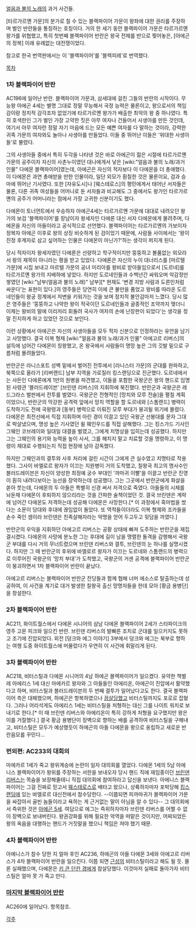 [[얼음과 불의 노래]]의 과거 사건들. 



[타르가르옌 가문]의 분가로 칠 수 있는 블랙파이어 가문이 왕좌에 대한 권리를 주장하며 벌인 반란들을 통칭하는 호칭이다. 거의 한 세기 동안 블랙파이어 가문은 타르가르옌 왕가를 위협했고, 특히 첫번째 블랙파이어 반란은 왕국 전체를 반으로 찢어놓은, [아에곤의 정복] 이래 유례없는 대전쟁이었다.

참고로 한국 번역판에서는 이 '블랙파이어'를 '블렉피레'로 번역했다.

[[목차]]

=== 1차 블랙파이어 반란 ===
AC196에 일어난 반란. 블랙파이어 가문과, 삼세대에 걸친 그들의 반란의 시작이다. 무능왕 아에곤 4세는 별명 그대로 정말 무능해서 국정 능력은 물론이고, 왕으로서의 책임감이랑 정치적 감각조차 없었기에 타르가르옌 왕가가 배출한 최악의 왕 중 하나였다. 특히 호색한인 그가 벌인 가장 고약한 짓은 아무 여자나 건들어서 사생아를 만든 것인데, 여기서 아무 여자란 정말 자기 마음에 드는 모든 예쁜 여자를 다 말하는 것이라, 강력한 귀족 가문의 여자와도 놀아나 사생아를 만들었다. 이들 중 뛰어난 이들은 '위대한 사생아들'로 불렸다.

그의 사생아들 중에서 특히 두각을 나타낸 것은 바로 아에곤이 젊은 시절에 타르가르옌 가문의 공주이자 자신의 사촌누이였던 대나에게서 낳은 [wiki:"얼음과 불의 노래/과거 인물" 다에몬 블랙파이어]였는데, 아에곤은 자신의 적자보다 이 다에몬을 더 총애했다. 이 다에몬은 과연 총애받을 만한 인물이라, 일단 외모가 훤칠한 것은 물론이요, 검과 승마에 뛰어난 기사였다. 또한 [자유도시]나 [웨스테로스]의 평민에게서 태어난 서자들은 물론, 다른 귀족 여성들을 어머니로 둔 서자들과 비교해도 그 중에서도 왕가인 타르가르옌의 공주가 어머니라는 점에서 가장 고귀한 신분이기도 했다. 

다에몬이 토너먼트에서 우승하자 아에곤4세는 타르가르옌 가문에 대대로 내려오던 왕가의 보검 '블랙파이어'를 장남이자 왕세자인 다에론 대신 서자 다에몬에게 물려주며, 다에몬을 자신의 아들이라고 공식적으로 선언했다. 블랙파이어는 타르가르옌의 가보이자 정복자 아에곤 이후로 왕의 상징 비슷하게 된 검이었기 때문에, 사람들 사이에서는 '왕이 진정 후계자로 삼고 싶어하는 인물은 다에몬이 아닌가?'하는 생각이 퍼지게 된다. 

당시 적자이자 왕세자였던 다에론은 선량하고 학구적이지만 뚱뚱하고 볼품없는 외모라서 왕의 재목이 아니라는 평을 받고 있었다. 다에론은 자신의 누이 대너리스를 [마르텔 가문]에 시집 보내고 마르텔 가문의 공녀 미리아를 왕비로 받아들임으로서 [도르네]를 타르가르옌 왕가의 지배하에 넣었다. 하지만 도르네인들과 수백년간 싸워오며 악감정만 쌓였던 [wiki:"남부(얼음과 불의 노래)" 남부][* 현재도 '변경 지방 사람과 도른인처럼 싸운다'는 표현이 있다.]의 영주들은 당연히 이에 큰 불만을 품었고 왕비를 따라온 도르네인들이 왕궁 정계에서 저변을 키워가는 것을 보며 정치적 불안감마저 느꼈다. 당시 많은 영주들은 '뚱뚱하고 나약한 왕이 적국이던 도르네인들과 굴종적인 조약까지 맺더니 이제는 왕비의 말에 이리저리 휘둘려 국사가 여자의 손에 난장판이 되었다'는 생각을 정말 진지하게 하고 있었던 것으로 보인다.

이런 상황에서 아에곤은 자신의 사생아들을 모두 적자 신분으로 인정하라는 유언을 남기고 사망했다. 결국 이복 형제 [wiki:"얼음과 불의 노래/과거 인물" 아에고르 리버스]의 설득에 넘어간 다에몬이 칭왕했고, 온 왕국에서 사람들이 명망 높은 그의 깃발 밑으로 구름처럼 몰려들었다.

반란군은 라니스포트 성벽 밑에서 벌어진 전투에서 [라니스터 가문]의 군대를 완파하고, 북쪽으로 올라가 [리버랜드] 남부 지역을 가로질러 킹스랜딩으로 진군했다. 도르네에서는 사돈인 다에론에게 1만의 원병을 파견했고, 이들을 포함한 국왕군은 왕의 핸드로 임명된 사령관 '블러드레이븐' [브린덴 리버스]의 지휘하에 북진했다. 반란군과 국왕군은 레드그라스 벌판에서 전투를 벌였다. 국왕군은 전형적인 [망치와 모루 전술]을 펼칠 계획이었으나, 반란군의 막강한 공격력 앞에서 망치 역할을 할 도르네와 [스톰랜드] 병력이 도착하기도 전에 국왕령과 [동부] 병력으로 이뤄진 모루 부대가 붕괴될 위기에 몰렸다. 다에몬은 최전선에서 직접 지휘하며 아린 경이 이끌고 있던 국왕군 선봉대를 문자 그대로 박살냈으며, 명성 높은 기사였던 윌 웨인우드를 직접 살해했다. 그는 킹스가드 기사인 그웨인 코브레이와 일대일 대결을 벌였고, 그에게 치명상을 입히는데 성공했다. 하지만 그는 그웨인의 용기와 능력을 높이 사서, 그를 해치지 말고 치료할 것을 명령하고, 이 명령이 제대로 수행되는지 직접 현장에 남아 감독했다.

하지만 그웨인과의 결투와 사후 처리에 걸린 시간이 그에게 큰 실수였고 치명타로 작용했다. 그사이 바엘로르 왕자가 이끄는 지원병이 거의 도착했고, 칠왕국 최고의 명사수인 블러드레이븐은 자신이 양성한 최정예 궁수 부대인 '까마귀 이빨'을 이끌고 반란군 진영이 훤히 내려다보이는 능선을 장악하는데 성공했다. 그는 그곳에서 반란군에게 화살을 쏟아 붓는데, 다에몬의 두 아들은 특별히 신경 써서 저격으로 죽였다. 아들들의 시체를 놔둔채 다에몬이 후퇴하지 않으리라는 것을 간파한 술책이었던 것. 결국 브린덴은 계략에 넘어간 다에몬도 저격하는데 성공해 다에몬은 사망한다.[* 이 과정에서 흑마법을 썼다는 소문이 당대와 후대에 끊임없이 돌았다. 또 역적들이더라도 이복 형제와 조카들을 손수 죽인 셈이라 브린덴은 친족살해자라는 악명을 얻어 두고두고 뒷담을 까였다.]

반란군의 우익을 지휘하던 아에고르 리버스는 공황 상태에 빠져 도주하는 반란군을 재집결시켰다. 다에몬의 사망에 분노한 그는 후대에 길이 남을 맹렬한 돌격을 감행해서 국왕군 부대를 다시 거의 무너트렸으며 브린덴 리버스와 결투, 브린덴의 눈 하나를 실명시켰다. 하지만 그 때 반란군의 후위에 바엘로르 왕자가 이끄는 도르네와 스톰랜드의 병력으로 이루어진 국왕군의 '망치 부대'가 도착했고, 국왕군의 거센 공격에 블랙파이어 반란군이 붕괴하면서 1차 블랙파이어 반란이 끝났다.

아에고르 리버스는 블랙파이어 반란군 잔당들과 함께 협해 너머 에소스로 탈출하는데 성공하여, 이 사건을 계기로 대거 발생한 칠왕국 출신 망명자들을 한데 모아 [황금 용병단]을 창설한다.

=== 2차 블랙파이어 반란 ===
AC211, 화이트월스에서 다에몬 시니어의 삼남 다에몬 블랙파이어 2세가 스타파이크의 영주 고몬 피크와 일으킨 반란. 브린덴 리버스의 발빠른 조치로 군대를 일으키지도 못하고 조기에 진압되었다. 외전 [덩크와 에그 이야기] 3부에서 덩크와 에그는 북부로 향하는 여행 도중 화이트월스에 머물렀다가 우연히 이 사건에 휘말리게 된다.

=== 3차 블랙파이어 반란 ===
AC218, 비터스틸과 다에몬 시니어의 4남 하에곤 블랙파이어가 일으켰다. 유약한 책벌레 아에리스 1세 대신 마에카르 왕자와 그 아들들인 아에리온, 아에곤이 진압에서 활약했다고 하며, 비터스틸과 블러드레이븐의 두 번째 결투가 일어났다고도 한다. 결국 블랙파이어 측은 대패했으며, 하에곤은 항복하였으나 [[끔살]]당했고 비터스틸까지도 포로로 잡혔다. 그러나 어리석게도 아에리스 1세는 비터스틸을 처형하는 대신 그를 나이트 워치로 보내기로 한다.[* 이 때 브린덴 리버스와 아에리온이 특히 강하게 처형을 요구했지만 왕은 이를 거절했다.] 결국 황금 용병단이 장벽으로 향하는 배를 공격하여 비터스틸을 구해내고, 비터스틸은 모두가 예상했듯이 하에곤의 아들 다에몬을 왕으로 옹립하고 새로운 반란음모를 꾸민다...

=== 번외편: AC233의 대회의 ===

마에카르 1세가 죽고 왕위계승에 논란이 일자 대의회를 열었다. 다에몬 1세의 5남 아에니스 블랙파이어가 왕위를 주장하는 서한을 보내오자 당시 핸드 직에 재임중이던 [[브린덴 리버스]]는 목숨을 보장해줄테니 직접 대의회에 참여하라고 답신을 보낸다. 아에니스 블랙파이어는 그걸 진짜로 믿고서 [[웨스테로스]]로 배타고 왔으나, 상륙하자마자 포박당해 [[킹스랜딩]]에 있는 바엘로르 대신전에서 참수당한다. --이쯤되면 피까마귀가 블랙파이어 가문을 싸잡아서 골빈 놈들이라고 욕하는 게 근거없는 말이 아님을 알 수 있다-- 그 대의회에서 즉위한 것은 [[아에곤 5세]]. 여담으로 에그는 즉위하자마자 브린덴 리버스를 어쩔 수 없이 장벽으로 보내버린다. 왕권강화를 위해 필요한 악역을 떠맡은 것이지만, 어찌되었든 왕의 옥음을 대행하는 핸드가 거짓말을 했으니 책임은 져야 했기 때문.

=== 4차 블랙파이어 반란 ===
아에니스가 참수 당한 지 얼마 후인 AC236, 하에곤의 아들 다에몬 3세와 아에고르 리버스가 4차 블랙파이어 반란을 일으킨다. 이쯤 되면 [[근성]]의 비터스틸이라고 해도 될 듯. 물론 실패했으며, 다에몬은 [[덩크|키 큰 던칸 경]]에게 참살당했다. 이것마저 실패로 돌아가자 비터스틸은 얼마 못 가 죽고 만다. 

=== [[나인페니 왕들의 전쟁|마지막 블랙파이어 반란]] ===
AC260에 일어났다. 항목참조.

[[각주]]
